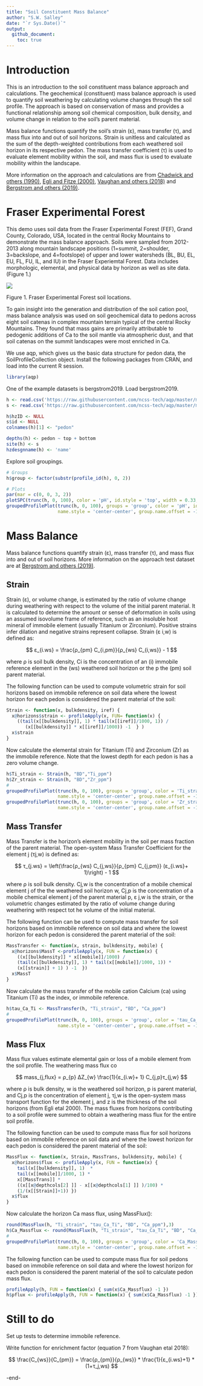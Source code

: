 ---
title: "Soil Constituent Mass Balance"
author: "S.W. Salley"
date: "`r Sys.Date()`"
output:
  github_document:
    toc: true
---

# Introduction

This is an introduction to the soil constituent mass balance approach and calculations. The geochemical (constituent) mass balance approach is used to quantify soil weathering by calculating volume changes through the soil profile. The approach is based on conservation of mass and provides a functional relationship among soil chemical composition, bulk density, and volume change in relation to the soil's parent material. 

Mass balance functions quantify the soil's strain (ε), mass transfer (τ), and mass flux into and out of soil horizons.  Strain is unitless and calculated as the sum of the depth-weighted contributions from each weathered soil horizon in its respective pedon. The mass transfer coefficient (τ) is used to evaluate element mobility within the soil, and mass flux is used to evaluate mobility within the landscape. 

More information on the approach and calculations are from [Chadwick and others (1990)](https://doi.org/10.1016/0169-555X(90)90012-F), [Egli and Fitze (2000)](https://journals.lww.com/soilsci/Fulltext/2000/05000/Formulation_of_Pedologic_Mass_Balance_Based_on.8.aspx), [Vaughan and others (2018)](https://doi.org/10.2136/sssaj2018.02.0071) and [Bergstrom and others (2019)](https://doi.org/10.1016/j.geoderma.2018.07.024).

#  Fraser Experimental Forest

This demo uses soil data from the Fraser Experimental Forest (FEF), Grand County, Colorado, USA, located in the central Rocky Mountains to demonstrate the mass balance approach. Soils were sampled from 2012-2013 along mountain landscape positions (1=summit, 2=shoulder, 3=backslope, and 4=footslope) of upper and lower watersheds (BL, BU, EL, EU, FL, FU, IL, and IU) in the Fraser Experiemtal Forest. Data includes morphologic, elemental, and physical data by horizon as well as site data. (Figure 1.)

![](https://github.com/swsalley/bergstrom2019/raw/main/map.jpg?raw=true)

Figure 1. Fraser Experimental Forest soil locations. 

To gain insight into the generation and distribution of the soil cation pool, mass balance analysis was used on soil geochemical data to pedons across eight soil catenas in complex mountain terrain typical of the central Rocky Mountains. They found that mass gains are primarily attributable to pedogenic additions of Ca to the soil mantle via atmospheric dust, and that soil catenas on the summit landscapes were most enriched in Ca. 

We use aqp, which gives us the basic data structure for pedon data, the SoilProfileCollection object. Install the following packages from CRAN, and load into the current R session.

```{r message=FALSE, warning=FALSE}
library(aqp)
```

One of the example datasets is bergstrom2019. Load bergstrom2019.

```{r}
h <- read.csv('https://raw.githubusercontent.com/ncss-tech/aqp/master/misc/example-data/bergstrom2019/horizon-data.csv')
s <- read.csv('https://raw.githubusercontent.com/ncss-tech/aqp/master/misc/example-data/bergstrom2019/site-data.csv')

h$hzID <- NULL
s$id <- NULL
colnames(h)[1] <- "pedon" 

depths(h) <- pedon ~ top + bottom
site(h) <- s
hzdesgnname(h) <- 'name'
```

Explore soil groupings.
```{r}
# Groups
h$group <- factor(substr(profile_id(h), 0, 2))

# Plots
par(mar = c(0, 0, 3, 2))
plotSPC(trunc(h, 0, 100), color = 'pH', id.style = 'top', width = 0.33, name.style = 'center-center')
groupedProfilePlot(trunc(h, 0, 100), groups = 'group', color = 'pH', id.style = 'top', width = 0.33, 
                   name.style = 'center-center', group.name.offset = -15)
```


# Mass Balance 

Mass balance functions quantify strain (ε), mass transfer (τ), and mass flux into and out of soil horizons. More information on the approach test dataset are at [Bergstrom and others (2019)](https://doi.org/10.1016/j.geoderma.2018.07.024).

## Strain

Strain (ε), or volume change, is estimated by the ratio of volume change during weathering with respect to the volume of the initial parent material. It is calculated to determine the amount or sense of deformation in soils using an assumed isovolume frame of reference, such as an insoluble host mineral of immobile element (usually Titanium or Zirconium). Positive strains infer dilation and negative strains represent collapse. Strain (ε i,w) is defined as:

$$ ε_{i.ws} =  \frac{ρ_{pm} C_{i,pm}}{ρ_{ws} C_{i,ws}} - 1 $$

where ρ is soil bulk density, Ci is the concentration of an (i) immobile reference element in the (ws) weathered soil horizon or the p the (pm) soil parent material. 

The following function can be used to compute volumetric strain for soil horizons based on immobile reference on soil data where the lowest horizon for each pedon is considered the parent material of the soil:

```{r}
Strain <- function(x, bulkdensity, iref) { 
  x@horizons$strain <- profileApply(x, FUN= function(x) { 
    ((tail(x[[bulkdensity]], 1) * tail(x[[iref]]/1000, 1)) / 
       (x[[bulkdensity]] * x[[iref]]/1000)) -1  } )
  x$strain 
}
```

Now calculate the elemental strain for Titanium (Ti) and Zirconium (Zr) as the immobile reference. Note that the lowest depth for each pedon is has a zero volume change.

```{r, results='hide'}
h$Ti_strain <- Strain(h, "BD","Ti_ppm")
h$Zr_strain <- Strain(h, "BD","Zr_ppm")
#
groupedProfilePlot(trunc(h, 0, 100), groups = 'group', color = 'Ti_strain', id.style = 'top', width = 0.33, 
                   name.style = 'center-center', group.name.offset = -15)
groupedProfilePlot(trunc(h, 0, 100), groups = 'group', color = 'Zr_strain', id.style = 'top', width = 0.33, 
                   name.style = 'center-center', group.name.offset = -15)
```

## Mass Transfer 

Mass Transfer is the horizon's element mobility in the soil per mass fraction of the parent material. The open-system Mass Transfer Coefficient for the element j (τj,w) is defined as: 

$$ τ_{j.ws} =  \left(\frac{ρ_{ws} C_{j,ws}}{ρ_{pm} C_{j,pm}} (ε_{i.ws}+ 1)\right) - 1 $$

where ρ is soil bulk density. Cj,w is the concentration of a mobile chemical element j of the the weathered soil horizon w, Cj,p is the concentration of a mobile chemical element j of the parent material p, ε j,w is the strain, or the volumetric changes estimated by the ratio of volume change during weathering with respect tot he volume of the initial material. 

The following function can be used to compute mass transfer for soil horizons based on immobile reference on soil data and where the lowest horizon for each pedon is considered the parent material of the soil:

```{r}
MassTransfer <- function(x, strain, bulkdensity, mobile) { 
  x@horizons$MassT <-profileApply(x, FUN = function(x) { 
    ((x[[bulkdensity]] * x[[mobile]]/1000) /
    (tail(x[[bulkdensity]], 1) * tail(x[[mobile]]/1000, 1)) *
    (x[[strain]] + 1) ) -1  })
  x$MassT
}
```


Now calculate the mass transfer of the mobile cation Calcium (ca) using Titanium (Ti) as the index, or immobile reference. 

```{r, results='hide'}
h$tau_Ca_Ti <- MassTransfer(h, "Ti_strain", "BD", "Ca_ppm")
#
groupedProfilePlot(trunc(h, 0, 100), groups = 'group', color = 'tau_Ca_Ti', id.style = 'top', width = 0.33, 
                   name.style = 'center-center', group.name.offset = -15)
```



## Mass Flux

Mass flux values estimate elemental gain or loss of a mobile element from the soil profile. The weathering mass flux co

$$ mass_{j,flux} = ρ_{p} ∆Z_{w} \frac{1}{ε_{i.w}+ 1} C_{j,p}τ_{j,w} $$ 

where ρ is bulk density, w is the weathered soil horizon, p is parent material, and Cj,p is the concentration of element j, τj,w is the open-system mass transport function for the element j, and z is the thickness of the soil horizons (from Egli etal 2000). The mass fluxes from horizons contributing to a soil profile were summed to obtain a weathering mass flux for the entire soil profile.

The following function can be used to compute mass flux for soil horizons based on immobile reference on soil data and where the lowest horizon for each pedon is considered the parent material of the soil:


```{r}

MassFlux <- function(x, Strain, MassTrans, bulkdensity, mobile) { 
  x@horizons$flux <- profileApply(x, FUN = function(x) { 
    tail(x[[bulkdensity]], 1)  *
    tail(x[[mobile]]/1000, 1) *
    x[[MassTrans]] *
    ((x[[x@depthcols[2] ]] - x[[x@depthcols[1] ]] )/100) *
    (1/(x[[Strain]]+1)) }) 
  x$flux 
}

```

Now calculate the horizon Ca mass flux, using MassFlux():

```{r, results='hide'}
round(MassFlux(h, "Ti_strain", "tau_Ca_Ti", "BD", "Ca_ppm"),3)
h$Ca_Massflux <- round(MassFlux(h, "Ti_strain", "tau_Ca_Ti", "BD", "Ca_ppm"),3)
#
groupedProfilePlot(trunc(h, 0, 100), groups = 'group', color = 'Ca_Massflux', id.style = 'top', width = 0.33, 
                   name.style = 'center-center', group.name.offset = -15)

```

The following function can be used to compute mass flux for soil pedons based on immobile reference on soil data and where the lowest horizon for each pedon is considered the parent material of the soil to calculate pedon mass flux. 

```{r, results='hide'}
profileApply(h, FUN = function(x) { sum(x$Ca_Massflux) -1 })
h$pflux <- profileApply(h, FUN = function(x) { sum(x$Ca_Massflux) -1 })

```




# Still to do

Set up tests to determine immobile reference.

Write function for enrichment factor (equation 7 from Vaughan etal 2018):

$$ \frac{C_{ws}}{C_{pm}} = \frac{ρ_{pm}}{ρ_{ws}} * \frac{1}{ε_{i.ws}+1} * (1+τ_j,ws) $$

-end-
